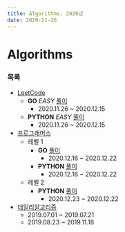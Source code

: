 ```yaml
---
title: Algorithms, 2020년
date: 2020-11-26
---
```


# Algorithms

### 목록

- [LeetCode](https://leetcode.com)
  - **GO** _EASY_ [풀이](https://miryang.dev/note/algorithms-2020/leetcode-easy-go)
    - 2020.11.26 ~ 2020.12.15
  - **PYTHON** _EASY_ [풀이](https://miryang.dev/note/algorithms-2020/leetcode-easy-python)
    - 2020.11.26 ~ 2020.12.15
- [프로그래머스](https://programmers.co.kr/)
  - 레벨 1
    - **GO** [풀이](https://miryang.dev/note/algorithms-2020/programmers-level1-go)
      - 2020.12.16 ~ 2020.12.22
    - **PYTHON** [풀이](https://miryang.dev/note/algorithms-2020/programmers-level1-python)
      - 2020.12.16 ~ 2020.12.22
  - 레벨 2
    - **PYTHON** [풀이](https://miryang.dev/note/algorithms-2020/programmers-level2-python)
      - 2020.12.23 ~ 2020.12.22
- [데일리알고리즘](https://github.com/MiryangJung/DailyAlgorithm)
  - 2019.07.01 ~ 2019.07.21
  - 2019.08.23 ~ 2019.11.18
